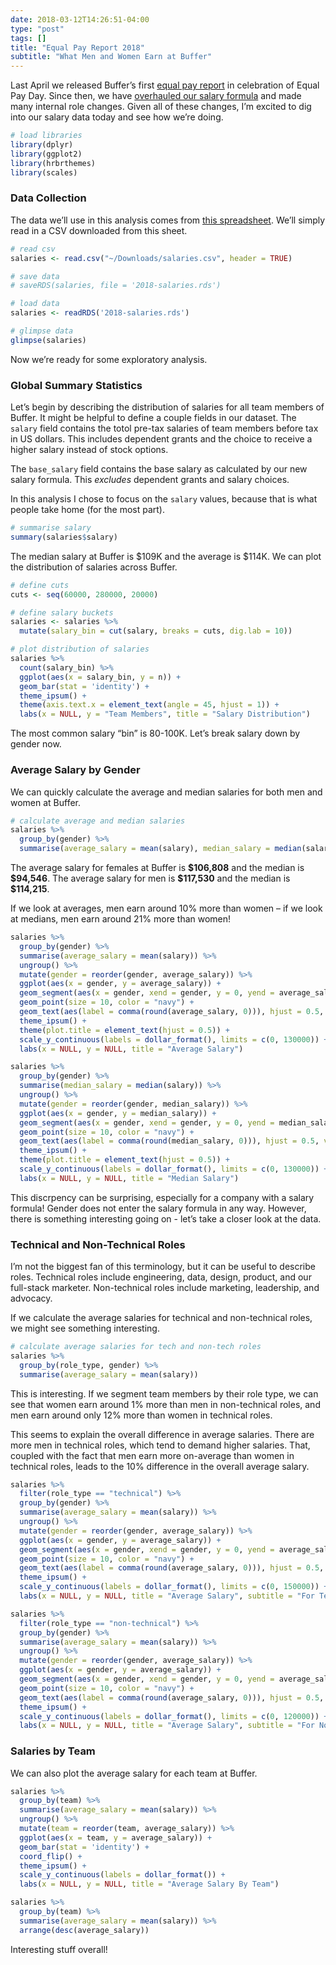 ```yaml
---
date: 2018-03-12T14:26:51-04:00
type: "post"
tags: []
title: "Equal Pay Report 2018"
subtitle: "What Men and Women Earn at Buffer"
---
```


Last April we released Buffer's first [equal pay report](https://open.buffer.com/equal-pay/) in celebration of Equal Pay Day. Since then, we have [overhauled our salary formula](https://open.buffer.com/salary-formula/) and made many internal role changes. Given all of these changes, I'm excited to dig into our salary data today and see how we're doing.

```r
# load libraries
library(dplyr)
library(ggplot2)
library(hrbrthemes)
library(scales)
```

### Data Collection
The data we'll use in this analysis comes from [this spreadsheet](https://docs.google.com/spreadsheets/d/1cRI2VUhFVWB-c8wTmTnbT2OMOdDNnbh06bjCID_IKt0/edit?usp=sharing). We'll simply read in a CSV downloaded from this sheet.

```r
# read csv
salaries <- read.csv("~/Downloads/salaries.csv", header = TRUE)
```

```r
# save data
# saveRDS(salaries, file = '2018-salaries.rds')

# load data 
salaries <- readRDS('2018-salaries.rds')

# glimpse data
glimpse(salaries)
```

Now we're ready for some exploratory analysis.

### Global Summary Statistics
Let's begin by describing the distribution of salaries for all team members of Buffer. It might be helpful to define a couple fields in our dataset. The `salary` field contains the totol pre-tax salaries of team members before tax in US dollars. This includes dependent grants and the choice to receive a higher salary instead of stock options. 

The `base_salary` field contains the base salary as calculated by our new salary formula. This _excludes_ dependent grants and salary choices.

In this analysis I chose to focus on the `salary` values, because that is what people take home (for the most part). 

```r
# summarise salary
summary(salaries$salary)
```

The median salary at Buffer is \$109K and the average is \$114K. We can plot the distribution of salaries across Buffer.

```r
# define cuts
cuts <- seq(60000, 280000, 20000)

# define salary buckets
salaries <- salaries %>% 
  mutate(salary_bin = cut(salary, breaks = cuts, dig.lab = 10))

# plot distribution of salaries
salaries %>% 
  count(salary_bin) %>% 
  ggplot(aes(x = salary_bin, y = n)) +
  geom_bar(stat = 'identity') +
  theme_ipsum() +
  theme(axis.text.x = element_text(angle = 45, hjust = 1)) +
  labs(x = NULL, y = "Team Members", title = "Salary Distribution")
```

The most common salary "bin" is 80-100K. Let's break salary down by gender now.

### Average Salary by Gender
We can quickly calculate the average and median salaries for both men and women at Buffer.

```r
# calculate average and median salaries
salaries %>% 
  group_by(gender) %>% 
  summarise(average_salary = mean(salary), median_salary = median(salary))
```

The average salary for females at Buffer is **$106,808** and the median is **$94,546**. The average salary for men is **$117,530** and the median is **$114,215**. 

If we look at averages, men earn around 10% more than women -- if we look at medians, men earn around 21% more than women! 

```r
salaries %>%
  group_by(gender) %>%
  summarise(average_salary = mean(salary)) %>% 
  ungroup() %>% 
  mutate(gender = reorder(gender, average_salary)) %>% 
  ggplot(aes(x = gender, y = average_salary)) +
  geom_segment(aes(x = gender, xend = gender, y = 0, yend = average_salary)) +
  geom_point(size = 10, color = "navy") +
  geom_text(aes(label = comma(round(average_salary, 0))), hjust = 0.5, vjust = -2) +
  theme_ipsum() +
  theme(plot.title = element_text(hjust = 0.5)) +
  scale_y_continuous(labels = dollar_format(), limits = c(0, 130000)) +
  labs(x = NULL, y = NULL, title = "Average Salary")
```

```r
salaries %>%
  group_by(gender) %>%
  summarise(median_salary = median(salary)) %>% 
  ungroup() %>% 
  mutate(gender = reorder(gender, median_salary)) %>% 
  ggplot(aes(x = gender, y = median_salary)) +
  geom_segment(aes(x = gender, xend = gender, y = 0, yend = median_salary)) +
  geom_point(size = 10, color = "navy") +
  geom_text(aes(label = comma(round(median_salary, 0))), hjust = 0.5, vjust = -2) +
  theme_ipsum() +
  theme(plot.title = element_text(hjust = 0.5)) +
  scale_y_continuous(labels = dollar_format(), limits = c(0, 130000)) +
  labs(x = NULL, y = NULL, title = "Median Salary")
```

This discrpency can be surprising, especially for a company with a salary formula! Gender does not enter the salary formula in any way. However, there is something interesting going on - let's take a closer look at the data.

### Technical and Non-Technical Roles
I'm not the biggest fan of this terminology, but it can be useful to describe roles. Technical roles include engineering, data, design, product, and our full-stack marketer. Non-technical roles include marketing, leadership, and advocacy. 

If we calculate the average salaries for technical and non-technical roles, we might see something interesting.

```r
# calculate average salaries for tech and non-tech roles
salaries %>% 
  group_by(role_type, gender) %>% 
  summarise(average_salary = mean(salary))
```

This is interesting. If we segment team members by their role type, we can see that women earn around 1% more than men in non-technical roles, and men earn around only 12% more than women in technical roles. 

This seems to explain the overall difference in average salaries. There are more men in technical roles, which tend to demand higher salaries. That, coupled with the fact that men earn more on-average than women in technical roles, leads to the 10% difference in the overall average salary.

```r
salaries %>%
  filter(role_type == "technical") %>% 
  group_by(gender) %>%
  summarise(average_salary = mean(salary)) %>% 
  ungroup() %>% 
  mutate(gender = reorder(gender, average_salary)) %>% 
  ggplot(aes(x = gender, y = average_salary)) +
  geom_segment(aes(x = gender, xend = gender, y = 0, yend = average_salary)) +
  geom_point(size = 10, color = "navy") +
  geom_text(aes(label = comma(round(average_salary, 0))), hjust = 0.5, vjust = -2) +
  theme_ipsum() +
  scale_y_continuous(labels = dollar_format(), limits = c(0, 150000)) +
  labs(x = NULL, y = NULL, title = "Average Salary", subtitle = "For Technical Roles")
```

```r
salaries %>%
  filter(role_type == "non-technical") %>% 
  group_by(gender) %>%
  summarise(average_salary = mean(salary)) %>% 
  ungroup() %>% 
  mutate(gender = reorder(gender, average_salary)) %>% 
  ggplot(aes(x = gender, y = average_salary)) +
  geom_segment(aes(x = gender, xend = gender, y = 0, yend = average_salary)) +
  geom_point(size = 10, color = "navy") +
  geom_text(aes(label = comma(round(average_salary, 0))), hjust = 0.5, vjust = -2) +
  theme_ipsum() +
  scale_y_continuous(labels = dollar_format(), limits = c(0, 120000)) +
  labs(x = NULL, y = NULL, title = "Average Salary", subtitle = "For Non-Technical Roles")
```

### Salaries by Team
We can also plot the average salary for each team at Buffer.

```r
salaries %>%
  group_by(team) %>%
  summarise(average_salary = mean(salary)) %>% 
  ungroup() %>% 
  mutate(team = reorder(team, average_salary)) %>% 
  ggplot(aes(x = team, y = average_salary)) +
  geom_bar(stat = 'identity') + 
  coord_flip() +
  theme_ipsum() +
  scale_y_continuous(labels = dollar_format()) +
  labs(x = NULL, y = NULL, title = "Average Salary By Team")
```

```r
salaries %>%
  group_by(team) %>%
  summarise(average_salary = mean(salary)) %>% 
  arrange(desc(average_salary))
```

Interesting stuff overall!